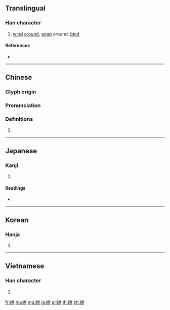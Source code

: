 {{character info/new}}
{{also|缭}}
==Translingual==

===Han character===
{{Han char|rn=120|rad=糸|as=12|sn=18|four=24996|canj=VFKCF|ids=⿰糹尞}}

# [[wind]] [[around]], [[wrap]] around, [[bind]]

====References====
* {{Han ref|kx=0939.090|dkj=27904|dj=1378.080|hdz=53451.130|uh=7E5A|ud=32346|bh=C2B7|bd=49847}}

----

==Chinese==
{{zh-forms|s=缭}}

===Glyph origin===
{{Han etym}}

===Pronunciation===
{{zh-pron
|m=liáo,rǎo
|c=liu4
|mc=y
|oc=y
|ma=
|cat=v
}}

===Definitions===
{{zh-hanzi}}

# {{rfdef|lang=zh}}

----

==Japanese==

===Kanji===
{{ja-kanji|grade=|rs=糸12}}

# {{defn|lang=ja|sort=糸12}}

====Readings====
* {{ja-readings|on=[[りょう]] (ryō)|kun=[[めぐる]] (meguru), [[まとう]] (matou)|nanori=}}

----

==Korean==

===Hanja===
{{ko-hanja|hangeul=[[료]]>[[요]]|eumhun=|rv=ryo>yo|mr=ryo>yo|y=lyo>yo}}

# {{defn|lang=ko|sort=糸12}}

----

==Vietnamese==

===Han character===
{{vi-readings|rs=糸12| hanviet = lèo}}

# {{defn|lang=vi|sort=糸12}}

[[fr:繚]]
[[hu:繚]]
[[mg:繚]]
[[ja:繚]]
[[pl:繚]]
[[th:繚]]
[[zh:繚]]